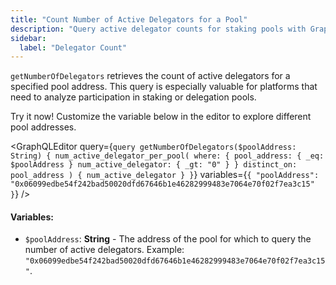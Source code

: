 ```yaml
---
title: "Count Number of Active Delegators for a Pool"
description: "Query active delegator counts for staking pools with GraphQL API for delegation pool participation analysis"
sidebar:
  label: "Delegator Count"
---
```




`getNumberOfDelegators` retrieves the count of active delegators for a specified pool address. This query is especially valuable for platforms that need to analyze participation in staking or delegation pools.

<Aside type="note">
  Try it now! Customize the variable below in the editor to explore different pool addresses.
</Aside>

<GraphQLEditor
  query={`query getNumberOfDelegators($poolAddress: String) {
  num_active_delegator_per_pool(
    where: {
      pool_address: { _eq: $poolAddress }
      num_active_delegator: { _gt: "0" }
    }
    distinct_on: pool_address
  ) {
    num_active_delegator
  }
}`}
  variables={`{
  "poolAddress": "0x06099edbe54f242bad50020dfd67646b1e46282999483e7064e70f02f7ea3c15"
}`}
/>

#### Variables:

- `$poolAddress`: **String** - The address of the pool for which to query the number of active delegators. Example: `"0x06099edbe54f242bad50020dfd67646b1e46282999483e7064e70f02f7ea3c15"`.

